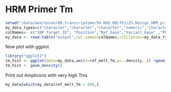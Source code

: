 HRM Primer Tm
========================================================



```r
setwd("/data/moa/onion/80.transcriptome/50.NXD_BOLTF2/25.Design_HRM_primers")
my_data_types=c("character","character","character","numeric","character","character","numeric","numeric","numeric")
colNames<- c("SNP_Target_ID", "Position","Ref_base","Variant_base" ,"PRIMER_LEFT_SEQUENCE",'PRIMER_RIGHT_SEQUENCE', "ref_melt_Tm","var_melt_Tm","Tm_difference")
my_data <- read.table("output",col.names=colNames,colClasses=my_data_types, na.strings=c("NONE"))

```

Now plot with ggplot

```r
library("ggplot2")
tm_hist <- ggplot(data=my_data,aes(x=ref_melt_Tm,y=..density..)) +geom_histogram(binwidth=2,alpha=0.2)
tm_hist +  geom_density()

```

Print out Amplicons with very high Tms

```r
my_data[which(my_data$ref_melt_Tm > 90),]
```
